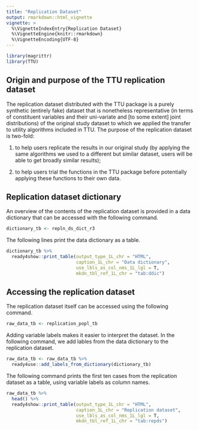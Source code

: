 ```yaml
---
title: "Replication Dataset"
output: rmarkdown::html_vignette
vignette: >
  %\VignetteIndexEntry{Replication Dataset}
  %\VignetteEngine{knitr::rmarkdown}
  %\VignetteEncoding{UTF-8}
---
```

```r
library(magrittr)
library(TTU)
```
## Origin and purpose of the TTU replication dataset
The replication dataset distributed with the TTU package is a purely synthetic (entirely fake) dataset that is nonetheless representative (in terms of constituent variables and their uni-variate and [to some extent] joint distributions) of the original study dataset to which we applied the transfer to utility algorithms included in TTU. The purpose of the replication dataset is two-fold:

1) to help users replicate the results in our original study (by applying the same algorithms we used to a different but similar dataset, users will be able to get broadly similar results);

2) to help users trial the functions in the TTU package before potentially applying these functions to their own data.

## Replication dataset dictionary

An overview of the contents of the replication dataset is provided in a data dictionary that can be accessed with the following command.

```r
dictionary_tb <- repln_ds_dict_r3
```

The following lines print the data dictionary as a table.

```r
dictionary_tb %>%
  ready4show::print_table(output_type_1L_chr = "HTML", 
                          caption_1L_chr = "Data dictionary",  
                          use_lbls_as_col_nms_1L_lgl = T, 
                          mkdn_tbl_ref_1L_chr = "tab:ddic")
```

## Accessing the replication dataset
The replication dataset itself can be accessed using the following command.

```r
raw_data_tb <- replication_popl_tb 
```

Adding variable labels makes it easier to interpret the dataset. In the following command, we add lables from the data dictionary to the replication dataset.

```r
raw_data_tb <- raw_data_tb %>%
  ready4use::add_labels_from_dictionary(dictionary_tb)
```

The following command prints the first ten cases from the replication dataset as a table, using variable labels as column names.

```r
raw_data_tb %>%
  head() %>%
  ready4show::print_table(output_type_1L_chr = "HTML",
                          caption_1L_chr = "Replication dataset", 
                          use_lbls_as_col_nms_1L_lgl = T, 
                          mkdn_tbl_ref_1L_chr = "tab:repds") 
```
